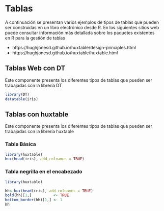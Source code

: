 # Tablas

A continuación se presentan varios ejemplos de tipos de tablas que pueden ser construidas en un libro electrónico desde R. En los siguientes sitios web puede consultar información más detallada sobre los paquetes existentes en R para la gestión de tablas

* https://hughjonesd.github.io/huxtable/design-principles.html
* https://hughjonesd.github.io/huxtable/huxtable.html


## Tablas Web con DT

Este componente presenta los diferentes tipos de tablas que pueden ser trabajadas con la librería DT

```r
library(DT)
datatable(iris)
```

## Tablas con huxtable

Este componente presenta los diferentes tipos de tablas que pueden ser trabajadas con la librería huxtable

### Tabla Básica
 
```r
library(huxtable)
hux(head(iris), add_colnames = TRUE)
```

### Tabla negrilla en el encabezado

```r
library(huxtable)

hh<-hux(head(iris), add_colnames = TRUE)
bold(hh)[1,]          <- TRUE
bottom_border(hh)[1,] <- 1
hh
```

 
